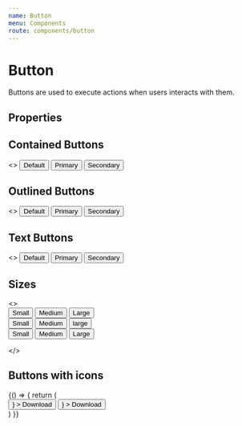 ```yaml
---
name: Button
menu: Components
route: components/button
---
```



# Button

Buttons are used to execute actions when users interacts with them.

## Properties

<Props of={Button} />

## Contained Buttons

<Playground>
  <>
    <Button variant="contained" className="m-1">
      Default
    </Button>
    <Button variant="contained" color="primary" className="m-1">
      Primary
    </Button>
    <Button variant="contained" color="secondary" className="m-1">
      Secondary
    </Button>
  </>
</Playground>

## Outlined Buttons

<Playground>
  <>
    <Button variant="outlined" className="m-1">
      Default
    </Button>
    <Button variant="outlined" color="primary" className="m-1">
      Primary
    </Button>
    <Button variant="outlined" color="secondary" className="m-1">
      Secondary
    </Button>
  </>
</Playground>

## Text Buttons

<Playground>
  <>
    <Button variant="text" className="m-1">
      Default
    </Button>
    <Button variant="text" color="primary" className="m-1">
      Primary
    </Button>
    <Button variant="text" color="secondary" className="m-1">
      Secondary
    </Button>
  </>
</Playground>

## Sizes

<Playground>
  <>
    <div>
      <Button variant="text" size="small" className="m-1">
        Small
      </Button>
      <Button variant="contained" size="medium" className="m-1">
        Medium
      </Button>
      <Button variant="outlined" size="large" className="m-1">
        Large
      </Button>
    </div>
    <div>
      <Button
        variant="text"
        size="small"
        color="primary"
        className="m-1"
      >
        Small
      </Button>
      <Button
        variant="contained"
        size="medium"
        color="primary"
        className="m-1"
      >
        Medium
      </Button>
      <Button
        variant="outlined"
        size="large"
        color="primary"
        className="m-1"
      >
        large
      </Button>
    </div>
    <div>
    <Button
      variant="text"
      size="small"
      color="secondary"
      className="m-1"
    >
      Small
    </Button>
    <Button
      variant="contained"
      size="medium"
      color="secondary"
      className="m-1"
    >
      Medium
    </Button>
    <Button
      variant="outlined"
      size="large"
      color="secondary"
      className="m-1"
    >
      Large
    </Button>
    </div>

</>

</Playground>

## Buttons with icons

<Playground>
{() => {
    return (
         <div className="flex">
        <Button
      variant="contained"
      color="primary"
      className="m-1"
      startIcon={
    <svg
      class="fill-current w-4 h-4"
      xmlns="http://www.w3.org/2000/svg"
      viewBox="0 0 20 20"
    >
      <path d="M13 8V2H7v6H2l8 8 8-8h-5zM0 18h20v2H0v-2z" />
    </svg>
  }
    >
      Download
    </Button>
     <Button
      variant="contained"
      color="primary"
      className="m-1"
      endIcon={
    <svg
      class="fill-current w-4 h-4"
      xmlns="http://www.w3.org/2000/svg"
      viewBox="0 0 20 20"
    >
      <path d="M13 8V2H7v6H2l8 8 8-8h-5zM0 18h20v2H0v-2z" />
    </svg>
  }
    >
      Download
    </Button>
      </div>
    )
  }}

</Playground>
